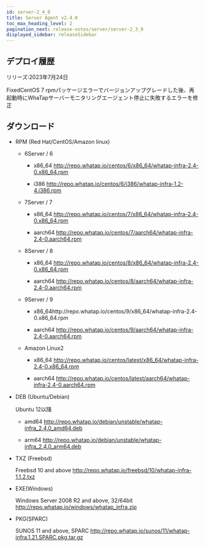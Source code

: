 ```yaml
---
id: server-2_4_0
title: Server Agent v2.4.0
toc_max_heading_level: 2
pagination_next: release-notes/server/server-2_3_9
displayed_sidebar: releaseSidebar
---
```


## デプロイ履歴

リリーズ:2023年7月24日

<p><Status>Fixed</Status>CentOS 7 rpmパッケージエラーでバージョンアップグレードした後、再起動時にWhaTapサーバーモニタリングエージェント停止に失敗するエラーを修正</p>

## ダウンロード

- RPM (Red Hat/CentOS/Amazon linux)

  - 6Server / 6

    - x86_64 http://repo.whatap.io/centos/6/x86_64/whatap-infra-2.4-0.x86_64.rpm

    - i386 http://repo.whatap.io/centos/6/i386/whatap-infra-1.2-4.i386.rpm

  - 7Server / 7

    - x86_64 http://repo.whatap.io/centos/7/x86_64/whatap-infra-2.4-0.x86_64.rpm

    - aarch64 http://repo.whatap.io/centos/7/aarch64/whatap-infra-2.4-0.aarch64.rpm

  - 8Server / 8

    - x86_64 http://repo.whatap.io/centos/8/x86_64/whatap-infra-2.4-0.x86_64.rpm

    - aarch64 http://repo.whatap.io/centos/8/aarch64/whatap-infra-2.4-0.aarch64.rpm

  - 9Server / 9

    - x86_64http://repo.whatap.io/centos/9/x86_64/whatap-infra-2.4-0.x86_64.rpm

    - aarch64 http://repo.whatap.io/centos/9/aarch64/whatap-infra-2.4-0.aarch64.rpm

  - Amazon Linux2

    - x86_64 http://repo.whatap.io/centos/latest/x86_64/whatap-infra-2.4-0.x86_64.rpm

    - aarch64 http://repo.whatap.io/centos/latest/aarch64/whatap-infra-2.4-0.aarch64.rpm

- DEB (Ubuntu/Debian)

  Ubuntu 12以降

  - amd64 http://repo.whatap.io/debian/unstable/whatap-infra_2.4.0_amd64.deb

  - arm64 http://repo.whatap.io/debian/unstable/whatap-infra_2.4.0_arm64.deb

- TXZ (Freebsd)

  Freebsd 10 and above http://repo.whatap.io/freebsd/10/whatap-infra-1.1.2.txz

- EXE(Windows)

  Windows Server 2008 R2 and above, 32/64bit http://repo.whatap.io/windows/whatap_infra.zip

- PKG(SPARC)

  SUNOS 11 and above, SPARC http://repo.whatap.io/sunos/11/whatap-infra.1.21.SPARC.pkg.tar.gz
